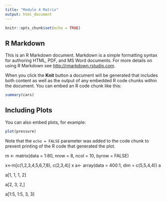 ```yaml
---
title: "Module 4 Matrix"
output: html_document
---
```


```r
knitr::opts_chunk$set(echo = TRUE)
```

## R Markdown

This is an R Markdown document. Markdown is a simple formatting syntax for authoring HTML, PDF, and MS Word documents. For more details on using R Markdown see <http://rmarkdown.rstudio.com>.

When you click the **Knit** button a document will be generated that includes both content as well as the output of any embedded R code chunks within the document. You can embed an R code chunk like this:

```r
summary(cars)
```

## Including Plots

You can also embed plots, for example:

```r
plot(pressure)
```

Note that the `echo = FALSE` parameter was added to the code chunk to prevent printing of the R code that generated the plot.

m <- matrix(data = 1:80, nrow = 8, ncol = 10, byrow = FALSE)

x<-m[c(1,2,3,4,5,6,7,8), c(2,3,4)]
x
a<- array(data = 400:1, dim = c(5,5,4,4))
a


a[1, 1, 1, 2]

a[2, 3, 2,]

a[1:5, 1:5, 3, 3]

